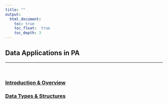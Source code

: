 ```yaml
---
title: ""
output:
  html_document:
    toc: true
    toc_float:  true
    toc_depth: 3
---
```


## Data Applications in PA
***
<br>

### [Introduction & Overview](content/teaching/slides/Intro_Slides.html)

### [Data Types & Structures](content/teaching/slides/Data.html)
